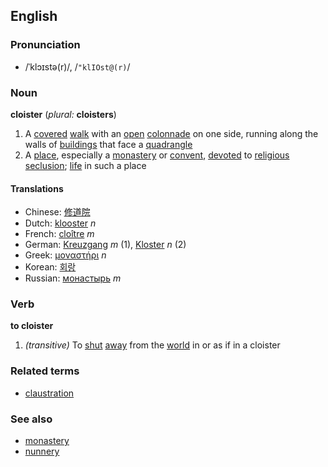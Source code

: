 ==English==
===Pronunciation===
*/ˈklɔɪstə(r)/, /<tt>"klIOst@(r)</tt>/

===Noun===
'''cloister''' (''plural:'' '''cloisters''')
# A [[covered]] [[walk]] with an [[open]] [[colonnade]] on one side, running along the walls of [[buildings]] that face a [[quadrangle]]
# A [[place]], especially a [[monastery]] or [[convent]], [[devote]]d to [[religious]] [[seclusion]]; [[life]] in such a place
====Translations====
*Chinese: [[修道院]]
*Dutch: [[klooster]] ''n'' 
*French: [[cloître]] ''m'' 
*German: [[Kreuzgang]] ''m'' (1), [[Kloster]] ''n'' (2)
*Greek: [[μοναστήρι]] ''n''
*Korean: [[회랑]] 
*Russian: [[монастырь]] ''m''

===Verb===
'''to cloister'''
#''(transitive)'' To [[shut]] [[away]] from the [[world]] in or as if in a cloister

===Related terms===
*[[claustration]]

===See also===
*[[monastery]]
*[[nunnery]]